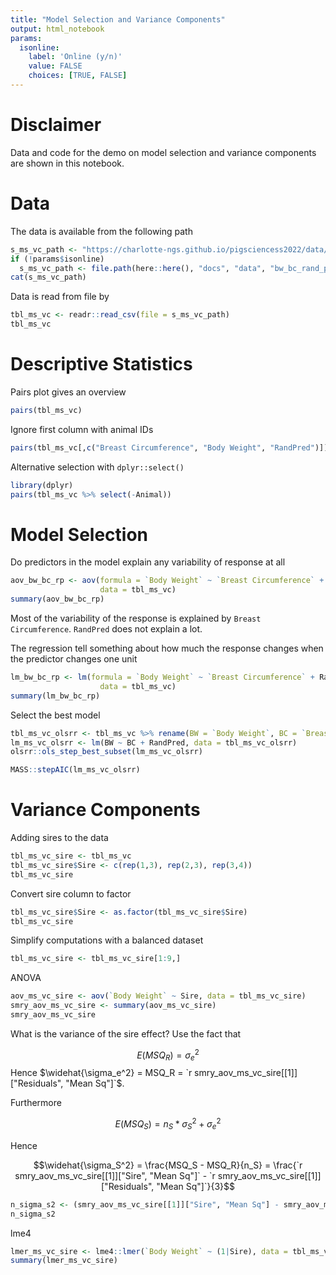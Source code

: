 ```yaml
---
title: "Model Selection and Variance Components"
output: html_notebook
params:
  isonline:
    label: 'Online (y/n)'
    value: FALSE
    choices: [TRUE, FALSE]
---
```


# Disclaimer
Data and code for the demo on model selection and variance components are shown in this notebook.


# Data
The data is available from the following path

```r
s_ms_vc_path <- "https://charlotte-ngs.github.io/pigsciencess2022/data/bw_bc_rand_pred.csv"
if (!params$isonline)
  s_ms_vc_path <- file.path(here::here(), "docs", "data", "bw_bc_rand_pred.csv")
cat(s_ms_vc_path)
```

Data is read from file by

```r
tbl_ms_vc <- readr::read_csv(file = s_ms_vc_path)
tbl_ms_vc
```


# Descriptive Statistics
Pairs plot gives an overview

```r
pairs(tbl_ms_vc)
```

Ignore first column with animal IDs

```r
pairs(tbl_ms_vc[,c("Breast Circumference", "Body Weight", "RandPred")])
```

Alternative selection with `dplyr::select()`
```r
library(dplyr)
pairs(tbl_ms_vc %>% select(-Animal))
```


# Model Selection
Do predictors in the model explain any variability of response at all

```r
aov_bw_bc_rp <- aov(formula = `Body Weight` ~ `Breast Circumference` + RandPred, 
                    data = tbl_ms_vc)
summary(aov_bw_bc_rp)
```

Most of the variability of the response is explained by `Breast Circumference`. `RandPred` does not explain a lot.

The regression tell something about how much the response changes when the predictor changes one unit

```r
lm_bw_bc_rp <- lm(formula = `Body Weight` ~ `Breast Circumference` + RandPred, 
                    data = tbl_ms_vc)
summary(lm_bw_bc_rp)

```

Select the best model

```r
tbl_ms_vc_olsrr <- tbl_ms_vc %>% rename(BW = `Body Weight`, BC = `Breast Circumference`)
lm_ms_vc_olsrr <- lm(BW ~ BC + RandPred, data = tbl_ms_vc_olsrr)
olsrr::ols_step_best_subset(lm_ms_vc_olsrr)
```

```r
MASS::stepAIC(lm_ms_vc_olsrr)
```


# Variance Components
Adding sires to the data

```r
tbl_ms_vc_sire <- tbl_ms_vc
tbl_ms_vc_sire$Sire <- c(rep(1,3), rep(2,3), rep(3,4))
tbl_ms_vc_sire
```

Convert sire column to factor

```r
tbl_ms_vc_sire$Sire <- as.factor(tbl_ms_vc_sire$Sire)
tbl_ms_vc_sire
```

Simplify computations with a balanced dataset

```r
tbl_ms_vc_sire <- tbl_ms_vc_sire[1:9,]
```

ANOVA

```r
aov_ms_vc_sire <- aov(`Body Weight` ~ Sire, data = tbl_ms_vc_sire)
smry_aov_ms_vc_sire <- summary(aov_ms_vc_sire)
smry_aov_ms_vc_sire
```

What is the variance of the sire effect? Use the fact that 

$$E(MSQ_R) = \sigma_e^2$$
Hence $\widehat{\sigma_e^2} = MSQ_R = `r smry_aov_ms_vc_sire[[1]]["Residuals", "Mean Sq"]`$. 

Furthermore 

$$E(MSQ_S) = n_S * \sigma_S^2 + \sigma_e^2 $$

Hence 

$$\widehat{\sigma_S^2} = \frac{MSQ_S - MSQ_R}{n_S} = 
\frac{`r smry_aov_ms_vc_sire[[1]]["Sire", "Mean Sq"]` - `r smry_aov_ms_vc_sire[[1]]["Residuals", "Mean Sq"]`}{3}$$


```r
n_sigma_s2 <- (smry_aov_ms_vc_sire[[1]]["Sire", "Mean Sq"] - smry_aov_ms_vc_sire[[1]]["Residuals", "Mean Sq"]) / 3
n_sigma_s2
```


lme4

```r
lmer_ms_vc_sire <- lme4::lmer(`Body Weight` ~ (1|Sire), data = tbl_ms_vc_sire)
summary(lmer_ms_vc_sire)
```


